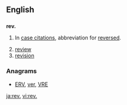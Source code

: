 {{also|Rev|Rev.|rev}}
==English==

==={{abbreviation-old}}===
'''rev.'''

# {{legal}} In [[case citation]]s, abbreviation for [[reversed]].
# [[review]]
# [[revision]]

===Anagrams===
* [[ERV#English|ERV]], [[ver#English|ver]], [[VRE#English|VRE]]

[[ja:rev.]]
[[vi:rev.]]